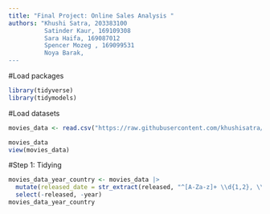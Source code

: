 ---
title: "Final Project: Online Sales Analysis "
authors: "Khushi Satra, 203383100
          Satinder Kaur, 169109308
          Sara Haifa, 169087012
          Spencer Mozeg , 169099531
          Noya Barak, 
---


#Load packages
```{r}
library(tidyverse)
library(tidymodels)
```
#Load datasets
```{r}
movies_data <- read.csv("https://raw.githubusercontent.com/khushisatra/Final-Project/refs/heads/main/movies.csv")

movies_data
view(movies_data)
```
#Step 1: Tidying 
```{r}
movies_data_year_country <- movies_data |>
  mutate(released_date = str_extract(released, "^[A-Za-z]+ \\d{1,2}, \\d{4}")) |>
  select(-released, -year) 
movies_data_year_country

```

